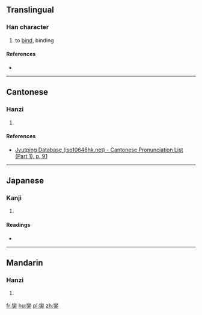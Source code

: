 ==Translingual==

===Han character===
{{Han char|rn=37|rad=大|as=19|sn=22|four=22801|canj=VFK|ids=⿱䜌大}}

# to [[bind]], binding

====References====
* {{Han ref|kx=0254.191|dkj=06031|dj=0516.150|hdz=10551.050|uh=5971|ud=22897|bh=F6DA|bd=63194}}

----

==Cantonese==

===Hanzi===
{{yue-hanzi|jyut=[[lyun4]]|y=lyun4}}

# {{defn|lang=yue|sort=大19}}

====References====
* [http://www.iso10646hk.net/jp/document/download.jsp Jyutping Database (iso10646hk.net) - Cantonese Pronunciation List (Part 1), p. 91]

----

==Japanese==

===Kanji===
{{ja-kanji|grade=|rs=大19}}

# {{defn|lang=ja|sort=大19}}

====Readings====
* {{ja-readings|on=[[れん]] (ren)|kun=[[よじる]] (yojiru)}}

----

==Mandarin==

===Hanzi===
{{cmn-hanzi|pin=[[luán]] ([[luan2]])|wg=luan<sup>2</sup>}}

# {{defn|lang=cmn|sort=大19}}

[[fr:奱]]
[[hu:奱]]
[[pl:奱]]
[[zh:奱]]